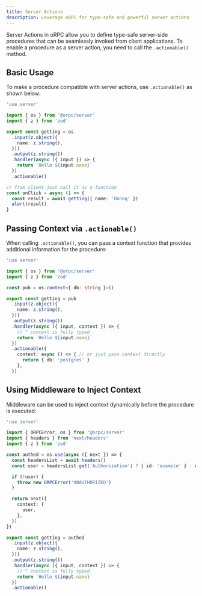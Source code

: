 ```yaml
---
title: Server Actions
description: Leverage oRPC for type-safe and powerful server actions
---
```


Server Actions in oRPC allow you to define type-safe server-side procedures that can be seamlessly invoked from client applications. 
To enable a procedure as a server action, you need to call the `.actionable()` method.

## Basic Usage

To make a procedure compatible with server actions, use `.actionable()` as shown below:

```ts twoslash
'use server'

import { os } from '@orpc/server'
import { z } from 'zod'

export const getting = os
  .input(z.object({
    name: z.string(),
  }))
  .output(z.string())
  .handler(async ({ input }) => {
    return `Hello ${input.name}`
  })
  .actionable()

// from client just call it as a function
const onClick = async () => {
  const result = await getting({ name: 'Unnoq' })
  alert(result)
}
```

## Passing Context via `.actionable()`

When calling `.actionable()`, you can pass a context function that provides additional information for the procedure:

```ts twoslash
'use server'

import { os } from '@orpc/server'
import { z } from 'zod'

const pub = os.context<{ db: string }>()

export const getting = pub
  .input(z.object({
    name: z.string(),
  }))
  .output(z.string())
  .handler(async ({ input, context }) => {
    // ^ context is fully typed
    return `Hello ${input.name}`
  })
  .actionable({
    context: async () => { // or just pass context directly
      return { db: 'postgres' }
    },
  })
```

## Using Middleware to Inject Context

Middleware can be used to inject context dynamically before the procedure is executed:

```ts twoslash
'use server'

import { ORPCError, os } from '@orpc/server'
import { headers } from 'next/headers'
import { z } from 'zod'

const authed = os.use(async ({ next }) => {
  const headersList = await headers()
  const user = headersList.get('Authorization') ? { id: 'example' } : undefined

  if (!user) {
    throw new ORPCError('UNAUTHORIZED')
  }

  return next({
    context: {
      user,
    },
  })
})

export const getting = authed
  .input(z.object({
    name: z.string(),
  }))
  .output(z.string())
  .handler(async ({ input, context }) => {
    // ^ context is fully typed
    return `Hello ${input.name}`
  })
  .actionable()
```
